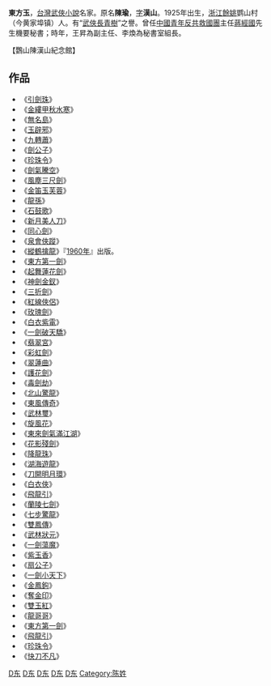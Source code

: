 '''東方玉'''，[[台灣|台灣]][[武俠小說|武俠小說]]名家。原名'''陳瑜'''，[[表字|字]]'''漢山'''。1925年出生，[[浙江|浙江]][[餘姚|餘姚]]鹦山村（今黄家埠镇）人。有“[[武俠長青樹|武俠長青樹]]”之譽。曾任[[中國青年救國團|中國青年反共救國團]]主任[[蔣經國|蔣經國]]先生機要秘書；時年，王昇為副主任、李煥為秘書室組長。

【鸚山陳漢山紀念館】

== 作品 ==
*《[[引劍珠|引劍珠]]》
*《[[金縷甲秋水寒|金縷甲秋水寒]]》
*《[[無名島|無名島]]》 
*《[[玉辟邪|玉辟邪]]》
*《[[九轉蕭|九轉蕭]]》
*《[[劍公子|劍公子]]》 
*《[[珍珠令|珍珠令]]》
*《[[劍氣騰空|劍氣騰空]]》
*《[[風塵三尺劍|風塵三尺劍]]》
*《[[金笛玉芙蓉|金笛玉芙蓉]]》
*《[[龍孫|龍孫]]》
*《[[石鼓歌|石鼓歌]]》
*《[[新月美人刀|新月美人刀]]》
*《[[同心劍|同心劍]]》
*《[[泉會俠蹤|泉會俠蹤]]》 
*《[[縱鶴擒龍|縱鶴擒龍]]》『[[1960年|1960年]]』出版。
*《[[東方第一劍|東方第一劍]]》
*《[[起舞蓮花劍|起舞蓮花劍]]》 
*《[[神劍金釵|神劍金釵]]》
*《[[三折劍|三折劍]]》
*《[[紅線俠侶|紅線俠侶]]》
*《[[玫瑰劍|玫瑰劍]]》
*《[[白衣紫電|白衣紫電]]》 
*《[[一劍破天驕|一劍破天驕]]》
*《[[翡翠宮|翡翠宮]]》
*《[[彩虹劍|彩虹劍]]》 
*《[[翠蓮曲|翠蓮曲]]》
*《[[護花劍|護花劍]]》
*《[[毒劍劫|毒劍劫]]》 
*《[[北山驚龍|北山驚龍]]》
*《[[東風傳奇|東風傳奇]]》
*《[[武林璽|武林璽]]》 
*《[[旋風花|旋風花]]》
*《[[東來劍氣滿江湖|東來劍氣滿江湖]]》
*《[[花影殘劍|花影殘劍]]》 
*《[[降龍珠|降龍珠]]》
*《[[湖海遊龍|湖海遊龍]]》
*《[[刀開明月環|刀開明月環]]》 
*《[[白衣俠|白衣俠]]》
*《[[飛龍引|飛龍引]]》
*《[[蘭陵七劍|蘭陵七劍]]》
*《[[七步驚龍|七步驚龍]]》
*《[[雙鳳傳|雙鳳傳]]》
*《[[武林狀元|武林狀元]]》
*《[[一劍蕩魔|一劍蕩魔]]》
*《[[紫玉香|紫玉香]]》
*《[[扇公子|扇公子]]》 
*《[[一劍小天下|一劍小天下]]》
*《[[金鳳鉤|金鳳鉤]]》
*《[[奪金印|奪金印]]》 
*《[[雙玉紅|雙玉紅]]》
*《[[龍哥哥|龍哥哥]]》
*《[[東方第一劍|東方第一劍]]》 
*《[[飛龍引|飛龍引]]》 
*《[[珍珠令|珍珠令]]》
*《[[快刀不凡|快刀不凡]]》

[[Category:武侠小说作家|D东]]
[[Category:台湾小說家|D东]]
[[Category:1925年出生|D东]]
[[Category:余姚人|D东]]
[[Category:台湾战后宁波移民|D东]]
[[Category:陈姓|Category:陈姓]]